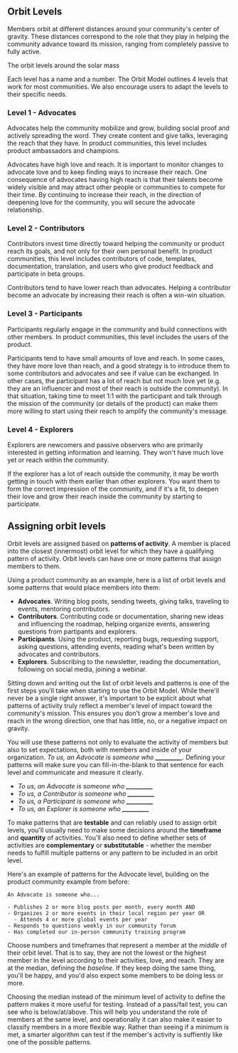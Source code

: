 ## Orbit Levels

Members orbit at different distances around your community's center of gravity.
These distances correspond to the role that they play in helping the community
advance toward its mission, ranging from completely passive to fully active.

<Placeholder>The orbit levels around the solar mass</Placeholder>

Each level has a name and a number. The Orbit Model outlines 4 levels that work
for most communities. We also encourage users to adapt the levels to their specific needs.

### Level 1 - Advocates

Advocates help the community mobilize and grow, building social proof and actively spreading the word.
They create content and give talks, leveraging the reach that they have.
In product communities, this level includes product ambassadors and champions.

Advocates have high love and reach. It is important to monitor changes to advocate
love and to keep finding ways to increase their reach. One consequence of advocates having
high reach is that their talents become widely visible and may attract other people or
communities to compete for their time. By continuing to increase their reach, in the
direction of deepening love for the community, you will secure the advocate relationship.

### Level 2 - Contributors

Contributors invest time directly toward helping the community or product
reach its goals, and not only for their own personal benefit.
In product communities, this level includes contributors of code, templates, documentation,
translation, and users who give product feedback and participate in beta groups.

Contributors tend to have lower reach than advocates. Helping a contributor
become an advocate by increasing their reach is often a win-win situation.

### Level 3 - Participants

Participants regularly engage in the community and build
connections with other members. In product communities, this level includes
the users of the product.

Participants tend to have small amounts of love and reach. In some cases,
they have more love than reach, and a good strategy is to introduce them to some
contributors and advocates and see if value can be exchanged. In other cases,
the participant has a lot of reach but not much love yet (e.g. they are an influencer
and most of their reach is outside the community). In that situation, taking time
to meet 1:1 with the participant and talk through the mission of the community
(or details of the product) can make them more willing to start using their reach
to amplify the community's message.

### Level 4 - Explorers

Explorers are newcomers and passive observers who are primarily interested in
getting information and learning. They won't have much love yet or reach within
the community.

If the explorer has a lot of reach outside the community, it may be worth getting
in touch with them earlier than other explorers. You want them to form the correct
impression of the community, and if it's a fit, to deepen their love and grow their
reach inside the community by starting to participate.

## Assigning orbit levels

Orbit levels are assigned based on **patterns of activity**. A member is placed into
the closest (innermost) orbit level for which they have a qualifying pattern of activity.
Orbit levels can have one or more patterns that assign members to them.

Using a product community as an example, here is a list of orbit levels and some patterns
that would place members into them:

- **Advocates**. Writing blog posts, sending tweets, giving talks, traveling to events, mentoring contributors.
- **Contributors**. Contributing code or documentation, sharing new ideas and influencing the roadmap, helping organize events, answering questions from partipants and explorers.
- **Participants**. Using the product, reporting bugs, requesting support, asking questions, attending events, reading what's been written by advocates and contributors.
- **Explorers**. Subscribing to the newsletter, reading the documentation, following on social media, joining a webinar.

Sitting down and writing out the list of orbit levels and patterns is one of the first
steps you'll take when starting to use the Orbit Model. While there'll never be a single
right answer, it's important to be explicit about what patterns of activity truly reflect
a member's level of impact toward the community's mission. This ensures you don't grow a member's
love and reach in the wrong direction, one that has little, no, or a negative impact on gravity.

You will use these patterns not
only to evaluate the activity of members but also to set expectations, both with members and
inside of your organization. _To us, an Advocate is someone who **\_\_\_\_\_\_\_\_\_**_. Defining your patterns will
make sure you can fill-in-the-blank to that sentence for each level and communicate and measure
it clearly.

- _To us, an Advocate is someone who **\_\_\_\_\_\_\_\_\_**_
- _To us, a Contributor is someone who **\_\_\_\_\_\_\_\_\_**_
- _To us, a Participant is someone who **\_\_\_\_\_\_\_\_\_**_
- _To us, an Explorer is someone who **\_\_\_\_\_\_\_\_\_**_

To make patterns that are **testable** and can reliably used to assign orbit levels, you'll usually need to make
some decisions around the **timeframe** and **quantity** of activities. You'll also need to
define whether sets of activities are **complementary** or **substitutable** - whether the member
needs to fulfill multiple patterns or any pattern to be included in an orbit level.

Here's an example of patterns for the Advocate level, building on the product community example from before:

```
An Advocate is someone who...

- Publishes 2 or more blog posts per month, every month AND
- Organizes 2 or more events in their local region per year OR
  - Attends 4 or more global events per year
- Responds to questions weekly in our community forum
- Has completed our in-person community training program
```

Choose numbers and timeframes that represent a member at the _middle_ of their orbit level. That is to say,
they are not the lowest or the highest member in the level according to their activities, love, and reach.
They are at the median, defining the _baseline_. If they keep doing the same thing, you'll be happy, and you'd
also expect some members to be doing less or more.

Choosing the median instead of the minimum level of activity to define the pattern makes it more useful for
testing. Instead of a pass/fail test, you can see who is below/at/above. This will help you understand
the role of members at the same level, and operationally it can also make it easier to classify members in
a more flexible way. Rather than seeing if a minimum is met, a smarter algorithm can test if the member's
activity is suffiently like one of the possible patterns.
